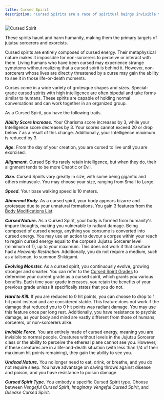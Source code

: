 ```yaml
---
title: Cursed Spirit
description: "Cursed Spirits are a race of spiritual beings invisible to humans, born from the cursed energy that leaks from humans over time as a result of negative emotions."
---
```


<img
  src="/images/races/cursed-spirit.png"
  alt="Cursed Spirit"
/>

These spirits haunt and harm humanity, making them the primary targets of jujutsu sorcerers and exorcists.

Cursed spirits are entirely composed of cursed energy. Their metaphysical nature makes it impossible for non-sorcerers to perceive or interact with them. Living humans who have been cursed may experience strange symptoms without realizing that a cursed spirit is behind it. However, non-sorcerers whose lives are directly threatened by a curse may gain the ability to see it in those life-or-death moments.

Curses come in a wide variety of grotesque shapes and sizes. Special-grade cursed spirits with high intelligence are often bipedal and take forms similar to humans. These spirits are capable of holding normal conversations and can work together in an organized group.

As a Cursed Spirit, you have the following traits.

***Ability Score Increase.*** Your Charisma score increases by 3, while your Intelligence score decreases by 3. Your scores cannot exceed 20 or drop below 7 as a result of this change. Additionally, your Intelligence maximum is reduced by 3.

***Age.*** From the day of your creation, you are cursed to live until you are exorcised.

***Alignment.*** Cursed Spirits rarely retain intelligence, but when they do, their alignment tends to be more Chaotic or Evil.

***Size.*** Cursed Spirits vary greatly in size, with some being gigantic and others minuscule. You may choose your size, ranging from Small to Large.

***Speed.*** Your base walking speed is 10 meters.

***Abnormal Body.*** As a cursed spirit, your body appears bizarre and grotesque due to your unnatural formations. You gain 3 features from the [Body Modifications List](body-modifications-list).

***Cursed Nature.*** As a Cursed Spirit, your body is formed from humanity's impure thoughts, making you vulnerable to radiant damage. Being composed of cursed energy, anything you consume is converted into cursed energy. You may use an action to devour a corpse within your reach to regain cursed energy equal to the corpse’s Jujutsu Sorcerer level (minimum of 1), up to your maximum. This does not work if that creature had a *Heavenly Restriction*. Additionally, you do not require a medium, such as a talisman, to summon Shikigami.

***Evolving Monster.*** As a cursed spirit, you continuously evolve, growing stronger and smarter. You can refer to the [Cursed Spirit Grades](cursed-spirit-grades) to determine your current grade as a cursed spirit, which grants you various benefits. Each time your grade increases, you retain the benefits of your previous grade unless it specifically states that you do not.

***Hard to Kill.*** If you are reduced to 0 hit points, you can choose to drop to 1 hit point instead and are considered stable. This feature does not work if the damage that reduced you to 0 hit points was radiant damage. You may use this feature once per long rest. Additionally, you have resistance to psychic damage, as your body and mind are vastly different from those of humans, sorcerers, or non-sorcerers alike.

***Invisible Force.*** You are entirely made of cursed energy, meaning you are invisible to normal people. Creatures without levels in the Jujutsu Sorcerer class or the ability to perceive the ethereal plane cannot see you. However, if these creatures are in a life-and-death situation (with less than 1/4 of their maximum hit points remaining), they gain the ability to see you.

***Undead Nature.*** You no longer need to eat, drink, or breathe, and you do not require sleep. You have advantage on saving throws against disease and poison, and you have resistance to poison damage.

***Cursed Spirit Type.*** You embody a specific Cursed Spirit type. Choose between *Vengeful Cursed Spirit*, *Imaginary Vengeful Cursed Spirit*, and *Disease Cursed Spirit*.